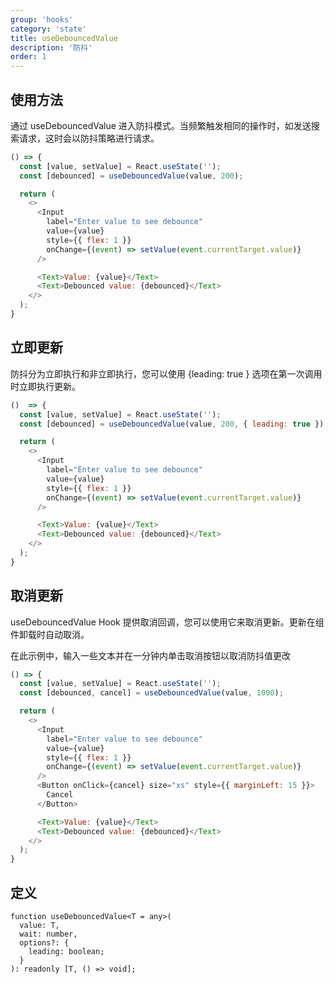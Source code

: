 ```yaml
---
group: 'hooks'
category: 'state'
title: useDebouncedValue
description: '防抖'
order: 1
---
```


## 使用方法

通过 useDebouncedValue 进入防抖模式。当频繁触发相同的操作时，如发送搜索请求，这时会以防抖策略进行请求。

```js live=true
() => {
  const [value, setValue] = React.useState('');
  const [debounced] = useDebouncedValue(value, 200);

  return (
    <>
      <Input
        label="Enter value to see debounce"
        value={value}
        style={{ flex: 1 }}
        onChange={(event) => setValue(event.currentTarget.value)}
      />

      <Text>Value: {value}</Text>
      <Text>Debounced value: {debounced}</Text>
    </>
  );
}
```

## 立即更新

防抖分为立即执行和非立即执行，您可以使用 {leading: true } 选项在第一次调用时立即执行更新。

```js live=true
()  => {
  const [value, setValue] = React.useState('');
  const [debounced] = useDebouncedValue(value, 200, { leading: true });

  return (
    <>
      <Input
        label="Enter value to see debounce"
        value={value}
        style={{ flex: 1 }}
        onChange={(event) => setValue(event.currentTarget.value)}
      />

      <Text>Value: {value}</Text>
      <Text>Debounced value: {debounced}</Text>
    </>
  );
}
```

## 取消更新

useDebouncedValue Hook 提供取消回调，您可以使用它来取消更新。更新在组件卸载时自动取消。

在此示例中，输入一些文本并在一分钟内单击取消按钮以取消防抖值更改

```js live=true
() => {
  const [value, setValue] = React.useState('');
  const [debounced, cancel] = useDebouncedValue(value, 1000);

  return (
    <>
      <Input
        label="Enter value to see debounce"
        value={value}
        style={{ flex: 1 }}
        onChange={(event) => setValue(event.currentTarget.value)}
      />
      <Button onClick={cancel} size="xs" style={{ marginLeft: 15 }}>
        Cancel
      </Button>

      <Text>Value: {value}</Text>
      <Text>Debounced value: {debounced}</Text>
    </>
  );
}
```

## 定义

```tsx
function useDebouncedValue<T = any>(
  value: T,
  wait: number,
  options?: {
    leading: boolean;
  }
): readonly [T, () => void];
```
